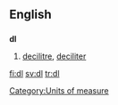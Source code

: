 ==English==
==={{abbreviation}}===
'''dl'''
# [[decilitre]], [[deciliter]]

[[Category:Units of measure]]

[[fi:dl]]
[[sv:dl]]
[[tr:dl]]